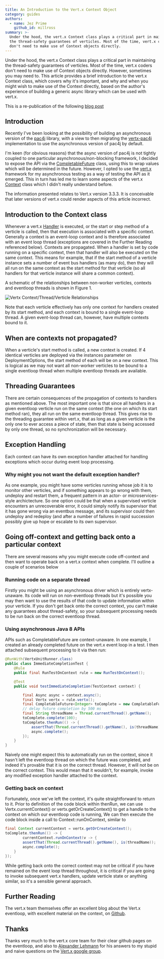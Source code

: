 ```yaml
---
title: An Introduction to the Vert.x Context Object
category: guides
authors:
  - name: Jez Prime
    github_id: millross
summary: >-
  Under the hood, the vert.x Context class plays a critical part in maintaining
  the thread-safety guarantees of verticles. Most of the time, vert.x coders
  don't need to make use of Context objects directly.
---
```



Under the hood, the vert.x Context class plays a critical part in maintaining the thread-safety guarantees of verticles. Most of the time, vert.x coders don't need to make use of Context objects directly. However, sometimes you may need to. This article provides a brief introduction to the vert.x Context class, which covers why it's important, and why and when you might wish to make use of the Context directly, based on the author's experience of building a generic async library which can be used with vert.x.

<Alert info>

This is a re-publication of the following [blog post](http://www.millross-consultants.com/vertx_context_object.html)

</Alert>

## Introduction

Recently I've been looking at the possibility of building an asynchronous version of the [pac4j](http://www.pac4j.org) library, with a view to then migrating the [vertx-pac4j](https://github.com/pac4j/vertx-pac4j) implementation to use the asynchronous version of pac4j by default.

I'm keen (for obvious reasons) that the async version of pac4j is not tightly coupled to  one particular asynchronous/non-blocking framework, I decided to expose the API via the [CompletableFuture](http://docs.oracle.com/javase/8/docs/api/java/util/concurrent/CompletableFuture.html) class, using this to wrap values which will be determined in the future. However, I opted to use the [vert.x](http://vertx.io) framework for my asynchronous testing as a way of testing the API as it emerged. This in turn has led me to learn some aspects of the vert.x [Context](http://vertx.io/docs/apidocs/io/vertx/core/Context.html) class which I didn't really understand before.

<Alert info>

The information presented relates to Vert.x version 3.3.3. It is conceivable that later versions of vert.x could render aspects of this article incorrect.

</Alert>

## Introduction to the Context class

Whenever a vert.x [Handler](http://vertx.io/docs/apidocs/io/vertx/core/Handler.html) is executed, or the start or step method of a verticle is called, then that execution is associated with a specific context. Generally a context is an event-loop context and is therefore associated with an event loop thread (exceptions are covered in the Further Reading referenced below). Contexts are propagated. When a handler is set by code running on a specific context, then that handler will also be executed on the same context. This means for example, that if the start method of a verticle instance sets a number of event bus handlers (as many do), then they will all run on the same context as the start method for that verticle (so all handlers for that verticle instance will share a common context). 

A schematic of the relationships between non-worker verticles, contexts and eventloop threads is shown in Figure 1. 

![Vertx Context/Thread/Verticle Relationships](/images/blog/vertx3-intro-to-context-object/VertxContextRelationships.png)

Note that each verticle effectively has only one context for handlers created by its start method, and each context is bound to a single event-loop thread. A given event-loop thread can, however, have multiple contexts bound to it. 

## When are contexts not propagated? 

When a verticle's start method is called, a new context is created. If 4 identical verticles are deployed via the instances parameter on DeploymentOptions, the start method of each will be on a new context. This is logical as we may not want all non-worker verticles to be bound to a single eventloop thread when multiple eventloop threads are available. 

## Threading Guarantees

There are certain consequences of the propagation of contexts to handlers as mentioned above. The most important one is that since all handlers in a given eventloop verticle run on the same context (the one on which its start method ran), they all run on the same eventloop thread. This gives rise to the threading guarantee within vert.x, that as long as a given verticle is the only one to ever access a piece of state, then that state is being accessed by only one thread, so no synchronization will be necessary. 

## Exception Handling
Each context can have its own exception handler attached for handling exceptions which occur during event loop processing.

### Why might you not want the default exception handler?

As one example, you might have some verticles running whose job it is to monitor other verticles, and if something appears to go wrong with them, undeploy and restart them, a frequent pattern in an actor- or microservices- style archictecture. So one option could be that when a supervised verticle encounters an unrecoverable error, it could simply notify its supervisor that it has gone wrong via an eventbus message, and its supervisor could then undeploy and redeploy (and after a number of failures in rapid succession possibly give up hope or escalate to its own supervisor.

## Going off-context and getting back onto a particular context

There are several reasons why you might execute code off-context and then want to operate back on a vert.x context when complete. I'll outline a couple of scenarios below

### Running code on a separate thread

Firstly you might be using an asynchronous driver which is entirely vertx-unaware. Its code will run on non-eventloop threads but it's possible you may then want to use the results of that code to update information within your verticle. If you don't get back onto the correct context, you can't make any guarantees about thread-safety, so your subsequent processing needs to be run back on the correct eventloop thread.

### Using asynchronous Java 8 APIs

APIs such as CompletableFuture are context-unaware. In one example, I created an already completed future on the vert.x event loop in a test. I then attached subsequent processing to it via then run:

```java
@RunWith(VertxUnitRunner.class)
public class ImmediateCompletionTest {
    @Rule
    public final RunTestOnContext rule = new RunTestOnContext();

    @Test
    public void testImmediateCompletion(TestContext context) {

        final Async async = context.async();
        final Vertx vertx = rule.vertx();
        final CompletableFuture<Integer> toComplete = new CompletableFuture<>();
        // delay future completion by 500 ms
        final String threadName = Thread.currentThread().getName();
        toComplete.complete(100);
        toComplete.thenRun(() -> {
            assertThat(Thread.currentThread().getName(), is(threadName));
            async.complete();
        });
    }
}
```

Naively one might expect this to automatically run on the context, since it hasn't left the eventloop thread on which the future was completed, and indeed it's provable that it is on the correct thread. However, it will not be on the correct context. This would mean that it wouldn't, for example, invoke any modified exception handler attached to the context.

### Getting back on context

Fortunately, once we've left the context, it's quite straightforward to return to it. Prior to definition of the code block within thenRun, we can use Vertx.currentContext() or vertx.getOrCreateContext() to get a handle to the context on which our eventloop code is running, We can then execute the code block inside a call to Context::runOnContext, similar to

```java
final Context currentContext = vertx.getOrCreateContext();
toComplete.thenRun(() -> {
        currentContext.runOnContext(v -> {
        assertThat(Thread.currentThread().getName(), is(threadName));
        async.complete();
    }
});
```
While getting back onto the correct context may not be critical if you have remained on the event loop thread throughout, it is critical if you are going to invoke subsequent vert.x handlers, update verticle state or anything similar, so it's a sensible general approach.
    
## Further Reading

The vert.x team themselves offer an excellent blog about the Vert.x eventloop, with excellent material on the context, on [Github](https://github.com/vietj/vertx-materials/blob/master/src/main/asciidoc/Demystifying_the_event_loop.adoc).

## Thanks
Thanks very much to the vert.x core team for their clear github pages on the eventloop, and also to [Alexander Lehmann](https://twitter.com/alexlehm?lang=en) for his answers to my stupid and naive questions on the [Vert.x google group](https://groups.google.com/forum/#!forum/vertx).
